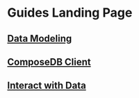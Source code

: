 # Guides Landing Page

## [Data Modeling](./data-modeling/data-modeling.mdx)

## [ComposeDB Client](./composedb-client/composedb-client.mdx)

## [Interact with Data](./data-interactions/data-interactions.mdx)
